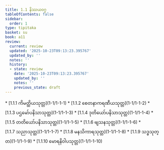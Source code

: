 ```yaml
---
title: 1.1 နိဿယဝဂ္ဂ
tableOfContents: false
sidebar:
  order: 1
type: tipitaka
basket: su
book: a11
review:
  current: review
  updated: '2025-10-23T09:13:23.395767'
  updated_by: ''
  notes: ''
  history:
  - state: review
    date: '2025-10-23T09:13:23.395767'
    updated_by: ''
    notes: ''
    previous_state: draft
---
```



<ReviewStatus review={frontmatter.review} showDetails={true} />

<HypothesisAnnotation frontmatter={frontmatter} />

<DynamicBreadcrumb />



<TableOfContents book="a11" section="1.1">
* [1.1.1 ကိမတ္ထိယသုတ္တ](1-1/1-1-1)
* [1.1.2 စေတနာကရဏီယသုတ္တ](1-1/1-1-2)
* [1.1.3 ပဌမော်ပနိသာသုတ္တ](1-1/1-1-3)
* [1.1.4 ဒုတိယော်ပနိသာသုတ္တ](1-1/1-1-4)
* [1.1.5 တတိယော်ပနိသာသုတ္တ](1-1/1-1-5)
* [1.1.6 ဗျသနသုတ္တ](1-1/1-1-6)
* [1.1.7 သညာသုတ္တ](1-1/1-1-7)
* [1.1.8 မနသိကာရသုတ္တ](1-1/1-1-8)
* [1.1.9 သဒ္ဓသုတ္တ](1-1/1-1-9)
* [1.1.10 မောရနိဝါပသုတ္တ](1-1/1-1-10)
</TableOfContents>